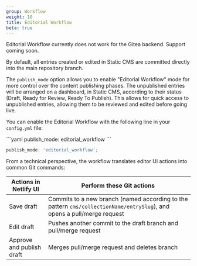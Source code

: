 ```yaml
---
group: Workflow
weight: 10
title: Editorial Workflow
beta: true
---
```


<Alert severity="warning">
  Editorial Workflow currently does not work for the Gitea backend. Support coming soon.
</Alert>

By default, all entries created or edited in Static CMS are committed directly into the main repository branch.

The `publish_mode` option allows you to enable "Editorial Workflow" mode for more control over the content publishing phases. The unpublished entries will be arranged on a dashboard, in Static CMS, according to their status (Draft, Ready for Review, Ready To Publish). This allows for quick access to unpublished entries, allowing them to be reviewed and edited before going live.

You can enable the Editorial Workflow with the following line in your `config.yml` file:

<CodeTabs>
```yaml
publish_mode: editorial_workflow
```

```js
publish_mode: 'editorial_workflow';
```

</CodeTabs>

From a technical perspective, the workflow translates editor UI actions into common Git commands:

| Actions in Netlify UI     | Perform these Git actions                                                                                               |
| ------------------------- | ----------------------------------------------------------------------------------------------------------------------- |
| Save draft                | Commits to a new branch (named according to the pattern `cms/collectionName/entrySlug`), and opens a pull/merge request |
| Edit draft                | Pushes another commit to the draft branch and pull/merge request                                                        |
| Approve and publish draft | Merges pull/merge request and deletes branch                                                                            |
